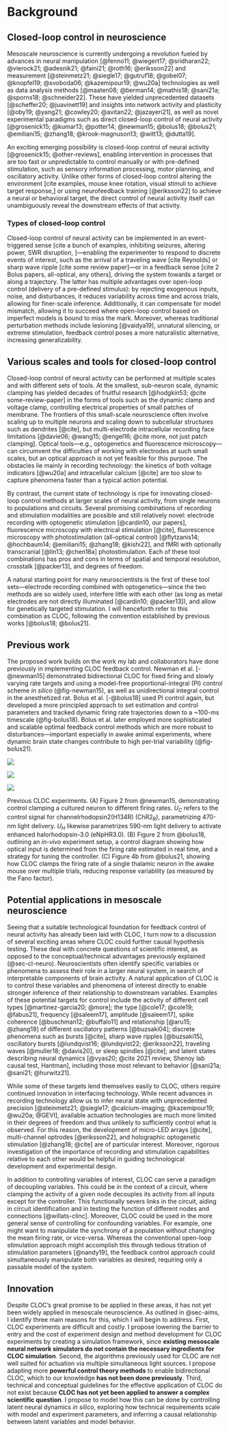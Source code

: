 # Background

## Closed-loop control in neuroscience {#sec-cl-neuro}

Mesoscale neuroscience is currently undergoing a revolution fueled by advances in neural manipulation [@fenno11; @wiegert17; @sridharan22; @vierock21; @adesnik21; @faini21; @roth16; @eriksson22] and measurement [@steinmetz21; @siegle17; @gutruf18; @gobel07; @knopfel19; @svoboda06; @kazemipour19; @wu20a] technologies as well as data analysis methods [@maaten08; @berman14; @mathis18; @sani21a; @sporns18; @schneider22]. 
These have yielded unprecedented datasets [@scheffer20; @juavinett19] and insights into network activity and plasticity [@oby19; @yang21; @cowley20; @avitan22; @jazayeri21], as well as novel experimental paradigms such as direct closed-loop control of neural activity [@grosenick15; @kumar13; @potter14; @newman15; @bolus18; @bolus21; @emiliani15; @zhang18; @krook-magnuson13; @witt13; @dutta19]. 

An exciting emerging possibility is closed-loop control of neural activity [@grosenick15; @other-reviews], enabling intervention in processes that are too fast or unpredictable to control manually or with pre-defined stimulation, such as sensory information processing, motor planning, and oscillatory activity. Unlike other forms of closed-loop control altering the environment [cite examples, mouse knee rotation, visual stimuli to achieve target response,] or using neurofeedback training [@eriksson22] to achieve a neural or behavioral target, the direct control of neural activity itself can unambiguously reveal the downstream effects of that activity. 

### Types of closed-loop control {#sec-cl-types}
Closed-loop control of neural activity can be implemented in an event-triggered sense [cite a bunch of examples, inhibiting seizures, altering power, SWR disruption, ]---enabling the experimenter to respond to discrete events of interest, such as the arrival of a traveling wave [cite Reynolds] or sharp wave ripple [cite some review paper]---or in a feedback sense [cite 2 Bolus papers, all-optical, any others], driving the system towards a target or along a trajectory. The latter has multiple advantages over open-loop control (delivery of a pre-defined stimulus): by rejecting exogenous inputs, noise, and disturbances, it reduces variability across time and across trials, allowing for finer-scale inference. Additionally, it can compensate for model mismatch, allowing it to succeed where open-loop control based on imperfect models is bound to miss the mark.
Moreover, whereas traditional perturbation methods include lesioning [@vaidya19], unnatural silencing, or extreme stimulation, feedback control poses a more naturalistic alternative, increasing generalizability.


## Various scales and tools for closed-loop control

Closed-loop control of neural activity can be performed at multiple scales and with different sets of tools.
At the smallest, sub-neuron scale, dynamic clamping has yielded decades of fruitful research [@hodgkin53; @cite some-review-paper] in the forms of tools such as the dynamic clamp and voltage clamp, controlling electrical properties of small patches of membrane. 
The frontiers of this small-scale neuroscience often involve scaling up to multiple neurons and scaling down to subcellular structures such as dendrites [@cite], but multi-electrode intracellular recording face limitations [@davie06; @wang15; @engel16; @cite more, not just patch clamping].
Optical tools---e.g., optogenetics and fluorescence microscopy---can circumvent the difficulties of working with electrodes at such small scales, but an optical approach is not yet feasible for this purpose.
The obstacles lie mainly in recording technology: the kinetics of both voltage indicators [@wu20a] and intracellular calcium [@cite] are too slow to capture phenomena faster than a typical action potential. 

By contrast, the current state of technology is ripe for innovating closed-loop control methods at larger scales of neural activity, from single neurons to populations and circuits.
Several promising combinations of recording and stimulation modalities are possible and still relatively novel: electrode recording with optogenetic stimulation [@cardin10, our papers], fluorescence microscopy with electrical stimulation [@cite], fluorescence microscopy with photostimulation (all-optical control) [@flytzanis14; @hochbaum14; @emiliani15; @zhang18; @kishi22], and fMRI with optionally transcranial [@lin13; @chen18a] photostimulation.
Each of these tool combinations has pros and cons in terms of spatial and temporal resolution, crosstalk [@packer13], and degrees of freedom.

A natural starting point for many neuroscientists is the first of these tool sets—electrode recording combined with optogenetics—since the two methods are so widely used, interfere little with each other (as long as metal electrodes are not directly illuminated [@cardin10; @packer13]), and allow for genetically targeted stimulation.
I will henceforth refer to this combination as CLOC, following the convention established by previous works [@bolus18; @bolus21].

## Previous work {#sec-prev-work}
The proposed work builds on the work my lab and collaborators have done previously in implementing CLOC feedback control.
Newman et al. [-@newman15] demonstrated bidirectional CLOC for fixed firing and slowly varying rate targets and using a model-free proportional-integral (PI) control scheme *in silico* (@fig-newman15), as well as unidirectional integral control in the anesthetized rat.
Bolus et al. [-@bolus18] used PI control again, but developed a more principled approach to set estimation and control parameters and tracked dynamic firing rate trajectories down to a ~100-ms timescale (@fig-bolus18). Bolus et al. later employed more sophisticated and scalable optimal feedback control methods which are more robust to disturbances---important especially in awake animal experiments, where dynamic brain state changes contribute to high per-trial variability (@fig-bolus21).

::: {#fig-prev-work layout="[[1,1], [1]]"}

![](img/newman15.jpg){#fig-newman15}

![](img/bolus18.jpg){#fig-bolus18}

![](img/bolus21.jpg){#fig-bolus21}

Previous CLOC experiments. 
(A) Figure 2 from @newman15, demonstrating control clamping a cultured neuron to different firing rates. $U_C$ refers to the control signal for channelrhodopsin2(H134R) (ChR2~R~), parametrizing 470-nm light delivery. 
$U_H$ likewise parametrizes 590-nm light delivery to activate enhanced halorhodopsin-3.0 (eNpHR3.0).
(B) Figure 2 from @bolus18, outlining an *in-vivo* experiment setup, a control diagram showing how optical input is determined from the firing rate estimated in real time, and a strategy for tuning the controller.
(C) Figure 4b from @bolus21, showing how CLOC clamps the firing rate of a single thalamic neuron in the awake mouse over multiple trials, reducing response variability (as measured by the Fano factor). 
:::

## Potential applications in mesoscale neuroscience
Seeing that a suitable technological foundation for feedback control of neural activity has already been laid with CLOC, I turn now to a discussion of several exciting areas where CLOC could further causal hypothesis testing.
These deal with concrete questions of scientific interest, as opposed to the conceptual/technical advantages previously explained (@sec-cl-neuro).
Neuroscientists often identify specific variables or phenomena to assess their role in a larger neural system, in search of interpretable components of brain activity.
A natural application of CLOC is to control these variables and phenomena of interest directly to enable stronger inference of their relationship to downstream variables.
Examples of these potential targets for control include the activity of different cell types [@martinez-garcia20; @more]; the type [@cole17; @cole19; @fabus21], frequency [@saleem17], amplitude [@saleem17], spike coherence [@buschman12; @buffalo11] and relationship [@aru15; @zhang19] of different oscillatory patterns [@buzsaki04]; discrete phenomena such as bursts [@cite], sharp wave ripples [@buzsaki15], oscillatory bursts [@lundqvist16; @lundqvist22; @eriksson22], traveling waves [@muller18; @davis20], or sleep spindles [@cite]; and latent states describing neural dynamics [@vyas20; @cite 2021 review, Shenoy lab causal test, Hantman], including those most relevant to behavior [@sani21a; @sani21; @hurwitz21].

While some of these targets lend themselves easily to CLOC, others require continued innovation in interfacing technology.
While recent advances in recording technology allow us to infer neural state with unprecedented precision [@steinmetz21; @siegle17; @calcium-imaging; @kazemipour19; @wu20a; @GEVI], available actuation technologies are much more limited in their degrees of freedom and thus unlikely to sufficiently control what is observed.
For this reason, the development of micro-LED arrays [@cite], multi-channel optrodes [@eriksson22], and holographic optogenetic stimulation [@zhang18; @cite] are of particular interest.
Moreover, rigorous investigation of the importance of recording and stimulation capabilities relative to each other would be helpful in guiding technological development and experimental design.

In addition to controlling variables of interest, CLOC can serve a paradigm of decoupling variables.
This could be in the context of a circuit, where clamping the activity of a given node decouples its activity from all inputs except for the controller.
This functionally severs links in the circuit, aiding in circuit identification and in testing the function of different nodes and connections [@willats-clinc].
Moreover, CLOC could be used in the more general sense of controlling for confounding variables.
For example, one might want to manipulate the synchrony of a population without changing the mean firing rate, or vice-versa.
Whereas the conventional open-loop stimulation approach might accomplish this through tedious titration of stimulation parameters [@nandy19], the feedback control approach could simultaneously manipulate both variables as desired, requiring only a passable model of the system.

## Innovation
Despite CLOC's great promise to be applied in these areas, it has not yet been widely applied in mesoscale neuroscience. 
As outlined in @sec-aims, I identify three main reasons for this, which I will begin to address. 
First, CLOC experiments are difficult and costly. 
I propose lowering the barrier to entry and the cost of experiment design and method development for CLOC experiments by creating a simulation framework, since **existing mesoscale neural network simulators do not contain the necessary ingredients for CLOC simulation**.
Second, the algorithms previously used for CLOC are not well suited for actuation via multiple simultaneous light sources.
I propose adapting more **powerful control theory methods** to enable bidirectional CLOC, which to our knowledge **has not been done previously**.
Third, technical and conceptual guidelines for the effective application of CLOC do not exist because **CLOC has not yet been applied to answer a complex scientific question**. 
I propose to model how this can be done by controlling latent neural dynamics *in silico*, exploring how technical requirements scale with model and experiment parameters, and inferring a causal relationship between latent variables and model behavior.
